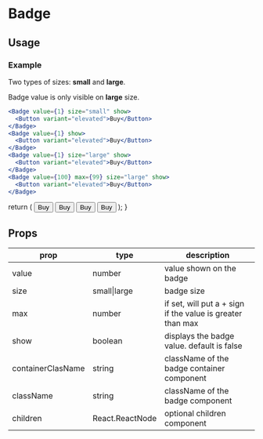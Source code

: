 # Badge


## Usage

### Example

Two types of sizes: **small** and **large**.

Badge value is only visible on **large** size.

```jsx
<Badge value={1} size="small" show>
  <Button variant="elevated">Buy</Button>
</Badge>
<Badge value={1} show>
  <Button variant="elevated">Buy</Button>
</Badge>
<Badge value={1} size="large" show>
  <Button variant="elevated">Buy</Button>
</Badge>
<Badge value={100} max={99} size="large" show>
  <Button variant="elevated">Buy</Button>
</Badge>
```

  return (
    <List>
      <Badge containerClasName='self-center' value={1} size="small" show>
        <Button variant="elevated">Buy</Button>
      </Badge>
      <Badge containerClasName='self-center' value={1} show>
        <Button variant="elevated">Buy</Button>
      </Badge>
      <Badge containerClasName='self-center' value={1} size="large" show>
        <Button variant="elevated">Buy</Button>
      </Badge>
      <Badge containerClasName='self-center' value={100} max={99} size="large" show>
        <Button variant="elevated">Buy</Button>
      </Badge>
    </List>
  );
}

<BadgeSize />

## Props

|prop|type|description|
|----|----|-----------|
|value|number|value shown on the badge|
|size|small\|large|badge size|
|max|number|if set, will put a + sign if the value is greater than max|
|show|boolean|displays the badge value. default is false|
|containerClasName|string|className of the badge container component|
|className|string|className of the badge component|
|children|React.ReactNode|optional children component|